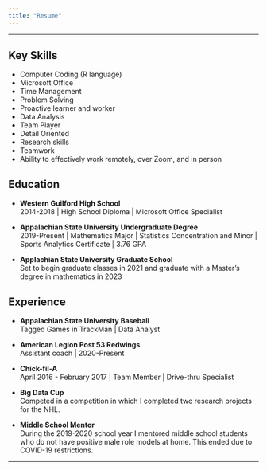 ```yaml
---
title: "Resume"
---
```


<hr>

## Key Skills

* Computer Coding (R language)
*	Microsoft Office
*	Time Management
*	Problem Solving
*	Proactive learner and worker
*	Data Analysis
* Team Player
* Detail Oriented
*	Research skills
*	Teamwork
* Ability to effectively work remotely, over Zoom, and in person

## Education

* **Western Guilford High School** <br>
2014-2018 | High School Diploma | Microsoft Office Specialist

* **Appalachian State University Undergraduate Degree** <br>
2019-Present | Mathematics Major | Statistics Concentration and Minor | Sports Analytics Certificate | 3.76 GPA

* **Applachian State University Graduate School** <br>
Set to begin graduate classes in 2021 and graduate with a Master's degree in mathematics in 2023

## Experience

* **Appalachian State University Baseball** <br>
Tagged Games in TrackMan | Data Analyst

* **American Legion Post 53 Redwings** <br>
Assistant coach | 2020-Present

* **Chick-fil-A** <br>
April 2016 - February 2017 | Team Member | Drive-thru Specialist

* **Big Data Cup** <br>
Competed in a competition in which I completed two research projects for the NHL.

* **Middle School Mentor** <br>
During the 2019-2020 school year I mentored middle school students who do not have positive male role models at home. This ended due to COVID-19 restrictions.

<hr>